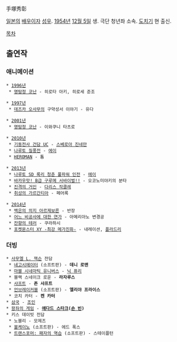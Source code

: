 手塚秀彰

[[일본]]의 [[배우]]이자 [[성우]]. [[1954년]] [[12월 5일]] 생. 극단 청년좌 소속. [[도치기]] 현 출신.

[[목차]]

== 출연작 ==
=== 애니메이션 ===
 * [[1996년]]
  * [[명탐정 코난]] - 히로타 아키, 히로세 준조

 * [[1997년]]
  * [[데즈카 오사무]]의 구약성서 이야기 - 유다

 * [[2001년]]
  * [[명탐정 코난]] - 이와쿠니 타츠로

 * [[2010년]]
  * [[기동전사 건담 UC]] - [[스베로아 진네만]]
  * [[나루토|나루토 질풍전]] - [[에이(나루토)|에이]]
  * [[HEROMAN]] - 톰

 * [[2013년]]
  * [[나루토 SD 록리 청춘 풀파워 인전]] - [[에이(나루토)|에이]]
  * [[바카우맛! B급 구루메 서바이벌!!]] - 오코노미야키의 분타
  * [[진격의 거인]] - [[다리스 작클레]]
  * [[취성의 가르간티아]] - 페어록

 * [[2014년]]
  * [[백은의 의지 아르제보른]] - 반장
  * [[어느 비공사에 대한 연가]] - 아메리아노 변경공
  * [[잔향의 테러]] - 쿠라하시
  * [[포켓몬스터 XY -최강 메가진화-]] - 내레이션, [[플라드리]]

=== 더빙 ===
 * [[사무엘 L. 잭슨]] 전담
  * [[네고시에이터]] (소프트판) - '''데니 로맨'''
  * [[마블 시네마틱 유니버스]] - [[닉 퓨리]]
  * 블랙 스네이크 로운 - '''라자루스'''
  * [[샤프트(영화)|샤프트]] - '''존 샤프트'''
  * [[언브레이커블]] (소프트판) - '''엘리야 프라이스'''
  * 코치 카터 - '''켄 카터'''
 * [[삼국(드라마)|삼국]] - [[조인]]
 * [[왕좌의 게임]] - '''[[에다드 스타크]]([[숀 빈]])'''
 * 키스 데이빗 전담
  * 노블리 - 모제즈
  * [[볼케이노]] (소프트판) - 에드 폭스
  * [[트랜스포머: 패자의 역습(영화)|트랜스포머: 패자의 역습]] (소프트판) - 스테이플턴
